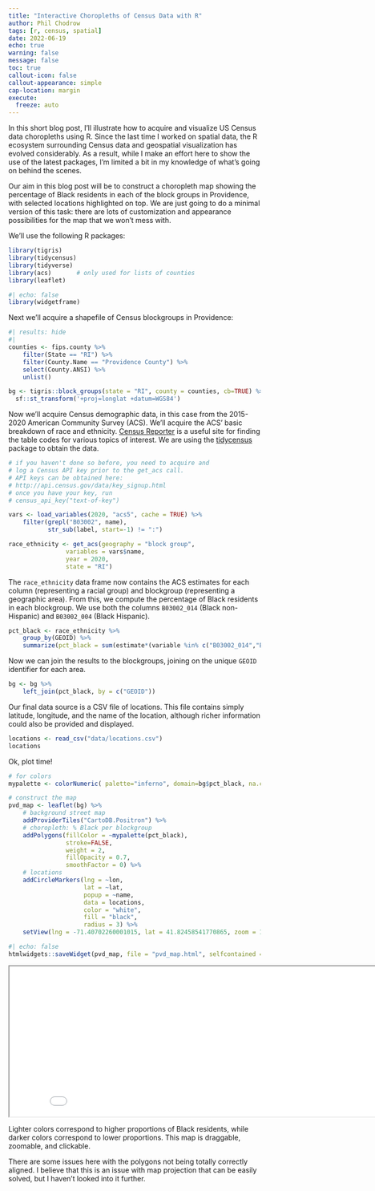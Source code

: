 ```yaml
---
title: "Interactive Choropleths of Census Data with R" 
author: Phil Chodrow
tags: [r, census, spatial]
date: 2022-06-19
echo: true
warning: false
message: false
toc: true
callout-icon: false
callout-appearance: simple
cap-location: margin
execute:
  freeze: auto
---
```


In this short blog post, I'll illustrate how to acquire and visualize US Census data choropleths using R. Since the last time I worked on spatial data, the R ecosystem surrounding Census data and geospatial visualization has evolved considerably. As a result, while I make an effort here to show the use of the latest packages, I'm limited a bit in my knowledge of what's going on behind the scenes. 

Our aim in this blog post will be to construct a choropleth map showing the percentage of Black residents in each of the block groups in Providence, with selected locations highlighted on top. We are just going to do a minimal version of this task: there are lots of customization and appearance possibilities for the map that we won't mess with. 

We'll use the following R packages: 

```r
library(tigris)
library(tidycensus)
library(tidyverse)
library(acs)       # only used for lists of counties
library(leaflet)
```

```r
#| echo: false
library(widgetframe)
```

Next we'll acquire a shapefile of Census blockgroups in Providence: 

```r
#| results: hide
#| 
counties <- fips.county %>% 
	filter(State == "RI") %>% 
	filter(County.Name == "Providence County") %>%
	select(County.ANSI) %>% 
	unlist()

bg <- tigris::block_groups(state = "RI", county = counties, cb=TRUE) %>%
  sf::st_transform('+proj=longlat +datum=WGS84')
```

Now we'll acquire Census demographic data, in this case from the 2015-2020 American Community Survey (ACS). We'll acquire the ACS' basic breakdown of race and ethnicity. [Census Reporter](censusreporter.org/) is a useful site for finding the table codes for various topics of interest. We are using the [tidycensus](https://walker-data.com/tidycensus/articles/basic-usage.html) package to obtain the data. 
 
```r


# if you haven't done so before, you need to acquire and 
# log a Census API key prior to the get_acs call. 
# API keys can be obtained here: 
# http://api.census.gov/data/key_signup.html
# once you have your key, run 
# census_api_key("text-of-key")

vars <- load_variables(2020, "acs5", cache = TRUE) %>% 
	filter(grepl("B03002", name),
		   str_sub(label, start=-1) != ":") 

race_ethnicity <- get_acs(geography = "block group", 
                variables = vars$name, 
                year = 2020, 
                state = "RI")
```

The `race_ethnicity` data frame now contains the ACS estimates for each column (representing a racial group) and blockgroup (representing a geographic area). From this, we compute the percentage of Black residents in each blockgroup. We use both the columns `B03002_014` (Black non-Hispanic) and `B03002_004` (Black Hispanic). 

```r
pct_black <- race_ethnicity %>% 
	group_by(GEOID) %>% 
	summarize(pct_black = sum(estimate*(variable %in% c("B03002_014","B03002_004")))/sum(estimate))
```

Now we can join the results to the blockgroups, joining on the unique `GEOID` identifier for each area.  

```r
bg <- bg %>% 
	left_join(pct_black, by = c("GEOID"))
```

Our final data source is a CSV file of locations. This file contains simply latitude, longitude, and the name of the location, although richer information could also be provided and displayed. 

```r
locations <- read_csv("data/locations.csv")
locations
```

Ok, plot time! 

```r
# for colors
mypalette <- colorNumeric( palette="inferno", domain=bg$pct_black, na.color="transparent")

# construct the map
pvd_map <- leaflet(bg) %>% 
    # background street map
	addProviderTiles("CartoDB.Positron") %>%  
    # choropleth: % Black per blockgroup
	addPolygons(fillColor = ~mypalette(pct_black), 
                stroke=FALSE, 
                weight = 2,
                fillOpacity = 0.7,
                smoothFactor = 0) %>% 
    # locations
	addCircleMarkers(lng = ~lon, 
                     lat = ~lat, 
                     popup = ~name, 
                     data = locations, 
                     color = "white",
                     fill = "black", 
                     radius = 3) %>% 
    setView(lng = -71.40702260001015, lat = 41.82458541770865, zoom = 13)
```

```r
#| echo: false
htmlwidgets::saveWidget(pvd_map, file = "pvd_map.html", selfcontained = TRUE)
```

<iframe src="pvd_map.html" width = "850" height = "300"></iframe>

Lighter colors correspond to higher proportions of Black residents, while darker colors correspond to lower proportions. This map is draggable, zoomable, and clickable. 

There are some issues here with the polygons not being totally correctly aligned. I believe that this is an issue with map projection that can be easily solved, but I haven't looked into it further.  

